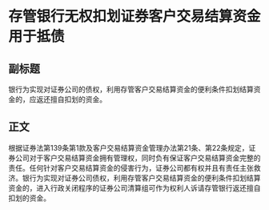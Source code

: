 # 存管银行无权扣划证券客户交易结算资金用于抵债
## 副标题
银行为实现对证券公司的债权，利用存管客户交易结算资金的便利条件扣划结算资金的，应返还擅自扣划的资金。
## 正文
根据证券法第139条第1款及客户交易结算资金管理办法第21条、第22条规定，证券公司对于客户交易结算资金拥有管理权，同时负有保证客户交易结算资金完整的责任。任何针对客户交易结算资金的侵害行为，证券公司都有权并且有责任主张救济。银行为实现对证券公司债权，利用存管客户交易结算资金的便利条件扣划结算资金的，进入行政关闭程序的证券公司清算组可作为权利人诉请存管银行返还擅自扣划的资金。
